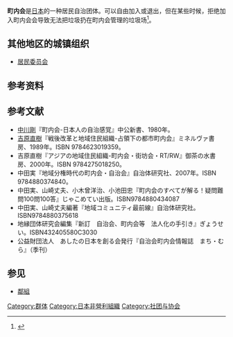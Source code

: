 '''町内会'''是[[日本|日本]]的一种居民自治团体。可以自由加入或退出，但在某些时候，拒绝加入町内会会导致无法把垃圾扔在町内会管理的垃圾场<ref>{{Cite web|title=自治会非加入→ごみ捨て場使うな ご近所の悩みの現場へ：朝日新聞デジタル|url=https://www.asahi.com/articles/ASLCQ4QBYLCQPTIL00D.html|accessdate=2020-09-18|work=朝日新聞デジタル|language=ja|archive-date=2020-11-01|archive-url=https://web.archive.org/web/20201101033411/https://www.asahi.com/articles/ASLCQ4QBYLCQPTIL00D.html|dead-url=no}}</ref>。

==其他地区的城镇组织==
* [[居民委员会|居民委员会]]

==参考资料==
{{reflist}}

==参考文献==
* [[中川剛_(小説家)|中川剛]]『町内会-日本人の自治感覚』中公新書、1980年。
* [[吉原直樹|吉原直樹]]『戦後改革と地域住民組織-占領下の都市町内会』ミネルヴァ書房、1989年。ISBN 9784623019359。
* 吉原直樹『アジアの地域住民組織-町内会・街坊会・RT/RW』御茶の水書房、2000年。ISBN 9784275018250。
* 中田実『地域分権時代の町内会・自治会』自治体研究社、2007年。ISBN 9784880374840。
* 中田実、山崎丈夫、小木曾洋治、小池田忠『町内会のすべてが解る！疑問難問100問100答』じゃこめてい出版。ISBN9784880434087
* 中田実、山崎丈夫編著『地域コミュニティ最前線』自治体研究社。ISBN9784880375618
* 地縁団体研究会編集『新訂　自治会、町内会等　法人化の手引き』ぎょうせい。ISBN432405580C3030
* 公益財団法人　あしたの日本を創る会発行『自治会町内会情報誌　まち・むら』（季刊）

==参见==
* [[鄰組|鄰組]]

[[Category:群体|Category:群体]]
[[Category:日本非營利組織|Category:日本非營利組織]]
[[Category:社团与协会|Category:社团与协会]]
{{JP-stub}}